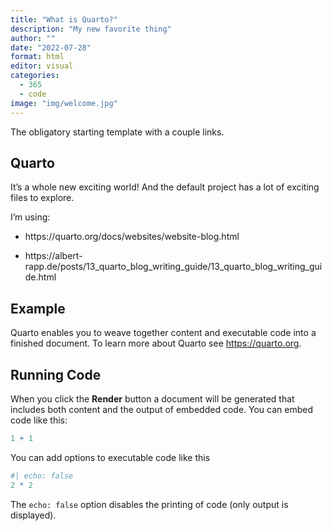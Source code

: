 ```yaml
---
title: "What is Quarto?"
description: "My new favorite thing"
author: ""
date: "2022-07-28"
format: html
editor: visual
categories:
  - 365
  - code
image: "img/welcome.jpg"
---
```


The obligatory starting template with a couple links. 

## Quarto

It's a whole new exciting world! And the default project has a lot of exciting files to explore.

I'm using:

-   https://quarto.org/docs/websites/website-blog.html

-   https://albert-rapp.de/posts/13_quarto_blog_writing_guide/13_quarto_blog_writing_guide.html

## Example

Quarto enables you to weave together content and executable code into a finished document. To learn more about Quarto see <https://quarto.org>.

## Running Code

When you click the **Render** button a document will be generated that includes both content and the output of embedded code. You can embed code like this:

```r
1 + 1
```

You can add options to executable code like this

```r
#| echo: false
2 * 2
```

The `echo: false` option disables the printing of code (only output is displayed).
